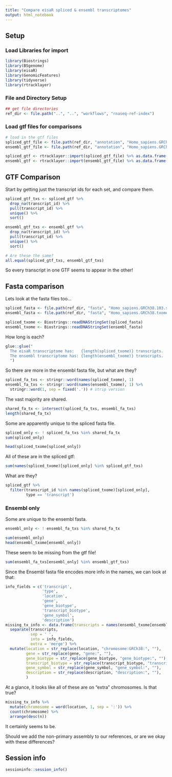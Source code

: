 ```yaml
---
title: "Compare eisaR spliced & ensembl transcriptomes"
output: html_notebook
---
```


## Setup

### Load Libraries for import

```r
library(Biostrings)
library(BSgenome)
library(eisaR)
library(GenomicFeatures)
library(tidyverse)
library(rtracklayer)
```

### File and Directory Setup

```r
## get file directories
ref_dir <- file.path("..", "..", "workflows", "rnaseq-ref-index")

```

### Load gtf files for comparisons

```r
# load in the gtf files
spliced_gtf_file <- file.path(ref_dir, "annotation", "Homo_sapiens.GRCh38.103.spliced.txome.gtf.gz")
ensembl_gtf_file <- file.path(ref_dir, "annotation", "Homo_sapiens.GRCh38.103.gtf.gz")

spliced_gtf <- rtracklayer::import(spliced_gtf_file) %>% as.data.frame()
ensembl_gtf <- rtracklayer::import(ensembl_gtf_file) %>% as.data.frame()
```

## GTF Comparison

Start by getting just the transcript ids for each set, and compare them.

```r
spliced_gtf_txs <- spliced_gtf %>%
  drop_na(transcript_id) %>%
  pull(transcript_id) %>%
  unique() %>% 
  sort()

ensembl_gtf_txs <- ensembl_gtf %>%
  drop_na(transcript_id) %>%
  pull(transcript_id) %>%
  unique() %>% 
  sort()

# Are these the same? 
all.equal(spliced_gtf_txs, ensembl_gtf_txs)
```
So every transcript in one GTF seems to appear in the other!

## Fasta comparison
Lets look at the fasta files too...

```r
spliced_fasta <- file.path(ref_dir, "fasta", "Homo_sapiens.GRCh38.103.spliced.txome.fa.gz")
ensembl_fasta <- file.path(ref_dir, "fasta", "Homo_sapiens.GRCh38.txome.fa.gz")

spliced_txome <- Biostrings::readDNAStringSet(spliced_fasta)
ensembl_txome <- Biostrings::readDNAStringSet(ensembl_fasta)

```

How long is each?
```r
glue::glue("
  The eisaR transcriptome has:   {length(spliced_txome)} transcripts.
  The ensembl transcriptome has: {length(ensembl_txome)} transcripts.
  ")
```

So there are more in the ensembl fasta file, but what are they?
```r
spliced_fa_txs <- stringr::word(names(spliced_txome), 1)
ensembl_fa_txs <- stringr::word(names(ensembl_txome), 1) %>%
  stringr::word(1, sep = fixed('.')) # strip version
```

The vast majority are shared.
```r
shared_fa_tx <- intersect(spliced_fa_txs, ensembl_fa_txs)
length(shared_fa_tx)
```

Some are apparently unique to the spliced fasta file.
```r
spliced_only <- ! spliced_fa_txs %in% shared_fa_tx
sum(spliced_only)

head(spliced_txome[spliced_only])
```
All of these are in the spliced gtf:
```r
sum(names(spliced_txome)[spliced_only] %in% spliced_gtf_txs)
```

What are they?

```r
spliced_gtf %>%
  filter(transcript_id %in% names(spliced_txome)[spliced_only],
         type == 'transcript')
```


### Ensembl only

Some are unique to the ensembl fasta.
```r
ensembl_only <- ! ensembl_fa_txs %in% shared_fa_tx 

sum(ensembl_only)
head(ensembl_txome[ensembl_only])
```

These seem to be missing from the gtf file!
```r
sum(ensembl_fa_txs[ensembl_only] %in% ensembl_gtf_txs)
```

Since the Ensembl fasta file encodes more info in the names, we can look at that:

```r
info_fields = c('transcript', 
                'type', 
                'location', 
                'gene',
                'gene_biotype', 
                'transcript_biotype', 
                'gene_symbol',
                'description')
missing_tx_info <- data.frame(transcripts = names(ensembl_txome[ensembl_only])) %>%
  separate(transcripts, 
           sep = ' ',
           into = info_fields,
           extra = 'merge') %>%
  mutate(location = str_replace(location, "chromosome:GRCh38:", ""),
         gene = str_replace(gene, "gene:", ""),
         gene_biotype = str_replace(gene_biotype, "gene_biotype:", ""),
         transcript_biotype = str_replace(transcript_biotype, "transcript_biotype:", ""),
         gene_symbol = str_replace(gene_symbol, "gene_symbol:", ""),
         description = str_replace(description, "description:", ""),
         )
```

At a glance, it looks like all of these are on "extra" chromosomes. Is that true?

```r
missing_tx_info %>%
  mutate(chromosome = word(location, 1, sep = ':')) %>%
  count(chromosome) %>%
  arrange(desc(n))
```
It certainly seems to be.

Should we add the non-primary assembly to our references, or are we okay with these differences?

## Session info

```r
sessioninfo::session_info()
```
